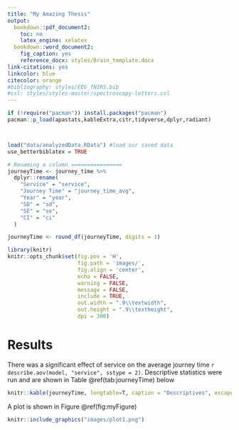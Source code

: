 --- 
title: "My Amazing Thesis"
output:
  bookdown::pdf_document2:
    toc: no
    latex_engine: xelatex
  bookdown::word_document2:
    fig_caption: yes
    reference_docx: styles/Brain_template.docx
link-citations: yes
linkcolor: blue
citecolor: orange
#bibliography: styles/EEG_fNIRS.bib
#csl: styles/styles-master/spectroscopy-letters.csl
---


```{r setup, include=FALSE, cache=FALSE, echo=FALSE}
if (!require("pacman")) install.packages("pacman")
pacman::p_load(apastats,kableExtra,citr,tidyverse,dplyr,radiant)



load("data/analyzedData.RData") #load our saved data
use_betterbiblatex = TRUE

# Renaming a column ================
journeyTime <- journey_time	%>% 
  dplyr::rename(
    "Service" = "service",
    "Journey Time" = "journey_time_avg",
    "Year" = "year",
    "SD" = "sd",
    "SE" = "se",
    "CI" = "ci"
  )

journeyTime <- round_df(journeyTime, digits = 1)
```

```{r global_options, echo=FALSE}
library(knitr)
knitr::opts_chunk$set(fig.pos = 'H',
                      fig.path = 'images/',
                      fig.align = 'center',
                      echo = FALSE, 
                      warning = FALSE, 
                      message = FALSE,
                      include = TRUE,
                      out.width = ".9\\textwidth",
                      out.height = ".9\\textheight",
                      dpi = 300)
```


# Results

There was a significant effect of service on the average journey time `r describe.aov(model, "service", sstype = 2)`.
Descriptive statistics were run and are shown in Table \@ref(tab:journeyTime) below 
```{r journeyTime}
knitr::kable(journeyTime, longtable=T, caption = "Descriptives", escape=F, booktabs=T, format="latex")
```
A plot is shown in  Figure \@ref(fig:myFigure)
```{r myFigure, fig.cap = "Caption for my Figure"}
knitr::include_graphics("images/plot1.png")
```